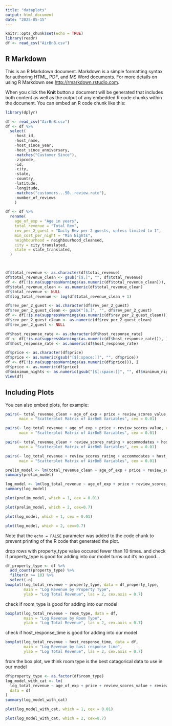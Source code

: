 ```yaml
---
title: "dataplots"
output: html_document
date: "2025-05-15"
---
```


```r
knitr::opts_chunk$set(echo = TRUE)
library(readr)
df <- read_csv("AirBnB.csv")
```

## R Markdown

This is an R Markdown document. Markdown is a simple formatting syntax for authoring HTML, PDF, and MS Word documents. For more details on using R Markdown see <http://rmarkdown.rstudio.com>.

When you click the **Knit** button a document will be generated that includes both content as well as the output of any embedded R code chunks within the document. You can embed an R code chunk like this:

```r
library(dplyr)

df <- read_csv("AirBnB.csv")
df <- df %>% 
  select(
    -host_id,
    -host_name,
    -host_since_year,
    -host_since_anniversary,
    -matches("Customer Since"),
    -zipcode,
    -id, 
    -city,
    -state,
    -country,
    -latitude,
    -longitude,
    -matches("customers...50..review.rate"),
    -number_of_reviews
    )

df <- df %>%
  rename(
    age_of_exp = "Age in years",
    total_revenue = "Total Rev",
    rev_per_2_guest = "Daily Rev per 2 guests, unless limited to 1",
    min_cost_per_night = "Min Nights",
    neighbourhood = neighbourhood_cleansed,
    city = city_translated,
    state = state_translated,
  )



df$total_revenue <- as.character(df$total_revenue)
df$total_revenue_clean <- gsub("[$,]", "", df$total_revenue)
df <- df[!is.na(suppressWarnings(as.numeric(df$total_revenue_clean))), ]
df$total_revenue_clean <- as.numeric(df$total_revenue_clean)
df$total_revenue <- NULL
df$log_total_revenue <- log(df$total_revenue_clean + 1)

df$rev_per_2_guest <- as.character(df$rev_per_2_guest)
df$rev_per_2_guest_clean <- gsub("[$,]", "", df$rev_per_2_guest)
df <- df[!is.na(suppressWarnings(as.numeric(df$rev_per_2_guest_clean))), ]
df$rev_per_2_guest_clean <- as.numeric(df$rev_per_2_guest_clean)
df$rev_per_2_guest <- NULL

df$host_response_rate <- as.character(df$host_response_rate)
df <- df[!is.na(suppressWarnings(as.numeric(df$host_response_rate))), ]
df$host_response_rate <- as.numeric(df$host_response_rate)

df$price <- as.character(df$price)
df$price <- as.numeric(gsub("[$[:space:]]", "", df$price))
df <- df[!is.na(suppressWarnings(as.numeric(df$price))), ]
df$price <- as.numeric(df$price)
df$minimum_nights <- as.numeric(gsub("[$[:space:]]", "", df$minimum_nights))
View(df)
```

## Including Plots

You can also embed plots, for example:

```r
pairs(~ total_revenue_clean + age_of_exp + price + review_scores_value, data = df, 
      main = "Scatterplot Matrix of AirBnB Variables", cex = 0.01)
```
```r
pairs(~ log_total_revenue + age_of_exp + price + review_scores_value, data = df, 
      main = "Scatterplot Matrix of AirBnB Variables", cex = 0.01)
```

```r
pairs(~ total_revenue_clean + review_scores_rating + accommodates + host_response_rate, data = df, 
      main = "Scatterplot Matrix of AirBnB Variables", cex = 0.01)
```
```r
pairs(~ log_total_revenue + review_scores_rating + accommodates + host_response_rate, data = df, 
      main = "Scatterplot Matrix of AirBnB Variables", cex = 0.01)
```

```r
prelim_model <- lm(total_revenue_clean ~ age_of_exp + price + review_scores_value + review_scores_rating + accommodates, data = df)
summary(prelim_model)
```
```r
log_model <- lm(log_total_revenue ~ age_of_exp + price + review_scores_value + accommodates, data = df)
summary(log_model)
```

```r
plot(prelim_model, which = 1, cex = 0.01)
```
```r
plot(prelim_model, which = 2, cex=0.7)
```

```r
plot(log_model, which = 1, cex = 0.01)
```
```r
plot(log_model, which = 2, cex=0.7)
```
Note that the `echo = FALSE` parameter was added to the code chunk to prevent printing of the R code that generated the plot.

drop rows with property_type value occured fewer than 10 times. and check if property_type is good for adding into our model
turns out it's no good...
```r
df_property_type <- df %>%
  add_count(property_type) %>%
  filter(n >= 10) %>%           
  select(-n)
boxplot(log_total_revenue ~ property_type, data = df_property_type,
        main = "Log Revenue by Property Type",
        ylab = "Log Total Revenue", las = 2, cex.axis = 0.7)
```
check if room_type is good for adding into our model
```r
boxplot(log_total_revenue ~ room_type, data = df,
        main = "Log Revenue by Room Type",
        ylab = "Log Total Revenue", las = 2, cex.axis = 0.7)
```
check if host_response_time is good for adding into our model
```r
boxplot(log_total_revenue ~ host_response_time, data = df,
        main = "Log Revenue by host response time",
        ylab = "Log Total Revenue", las = 2, cex.axis = 0.7)
```

from the box plot, we think room type is the best catagorical data to use in our model 

```r
df$property_type <- as.factor(df$room_type)
log_model_with_cat <- lm(
  log_total_revenue ~ age_of_exp + price + review_scores_value + review_scores_rating + accommodates + room_type, 
  data = df
)
summary(log_model_with_cat)
```
```r
plot(log_model_with_cat, which = 1, cex = 0.01)
```
```r
plot(log_model_with_cat, which = 2, cex=0.7)
```

















